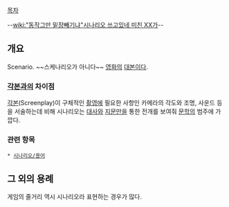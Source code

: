 [[목차]]

--[[wiki:"동작그만 밑장빼기냐"시나리오 쓰고있네 미친 XX가]]--

== 개요 ==
Scenario. ~~스케나리오가 아니다~~ [[영화]]의 [[대본]]이다. 
=== [[각본]]과의 차이점 ===
[[각본]](Screenplay)이 구체적인 [[촬영]]에 필요한 사항인 카메라의 각도와 조명, 사운드 등을 서술하는데 비해 시나리오는 [[대사]]와 [[지문]]만을 통한 전개를 보여줘 [[문학]]의 범주에 가깝다.
=== 관련 항목 ===
 * [[시나리오/용어]]
== 그 외의 용례 ==
게임의 줄거리 역시 시나리오라 표현하는 경우가 많다.
